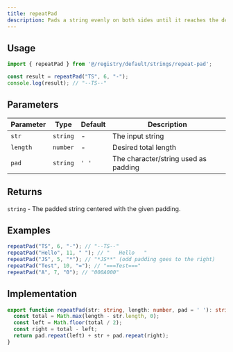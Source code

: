 ```yaml
---
title: repeatPad
description: Pads a string evenly on both sides until it reaches the desired length
---
```


## Usage

```typescript
import { repeatPad } from '@/registry/default/strings/repeat-pad';

const result = repeatPad("TS", 6, "-");
console.log(result); // "--TS--"
```

## Parameters

| Parameter | Type     | Default | Description                                    |
|-----------|----------|---------|------------------------------------------------|
| `str`     | `string` | -       | The input string                               |
| `length`  | `number` | -       | Desired total length                           |
| `pad`     | `string` | `' '`   | The character/string used as padding           |

## Returns

`string` - The padded string centered with the given padding.

## Examples

```typescript
repeatPad("TS", 6, "-"); // "--TS--"
repeatPad("Hello", 11, " "); // "   Hello   "
repeatPad("JS", 5, "*"); // "*JS**" (odd padding goes to the right)
repeatPad("Test", 10, "="); // "===Test==="
repeatPad("A", 7, "0"); // "000A000"
```

## Implementation

```typescript
export function repeatPad(str: string, length: number, pad = ' '): string {
  const total = Math.max(length - str.length, 0);
  const left = Math.floor(total / 2);
  const right = total - left;
  return pad.repeat(left) + str + pad.repeat(right);
}
```
